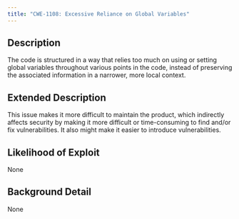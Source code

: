 ```yaml
---
title: "CWE-1108: Excessive Reliance on Global Variables"
---
```


## Description
The code is structured in a way that relies too much on using
					or setting global variables throughout various points in the code, instead of
					preserving the associated information in a narrower, more local
					context.

## Extended Description
This issue makes it more difficult to maintain the product, which indirectly affects security by making it more difficult or time-consuming to find and/or fix vulnerabilities.  It also might make it easier to introduce vulnerabilities.

## Likelihood of Exploit
None

## Background Detail
None
        